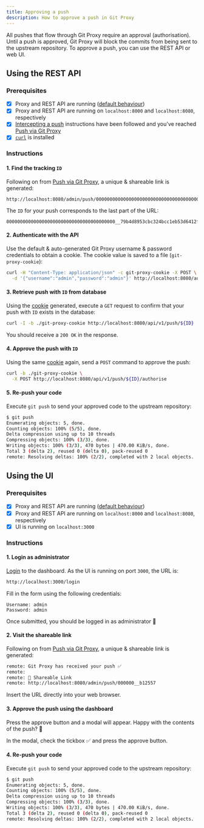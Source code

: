 ```yaml
---
title: Approving a push
description: How to approve a push in Git Proxy
---
```


All pushes that flow through Git Proxy require an approval (authorisation). Until a push is approved, Git Proxy will block the commits from being sent to the upstream repository. To approve a push, you can use the REST API or web UI.

## Using the REST API

### Prerequisites

- [x] Proxy and REST API are running ([default behaviour](https://github.com/finos/git-proxy/blob/main/index.js))
- [x] Proxy and REST API are running on `localhost:8000` and `localhost:8080`, respectively
- [x] [Intercepting a push](/docs/quickstart/intercept) instructions have been followed and you've reached [Push via Git Proxy](/docs/quickstart/intercept#push-via-git-proxy)
- [x] [`curl`](https://curl.se/) is installed

### Instructions

#### 1. Find the tracking `ID`

Following on from [Push via Git Proxy](/docs/quickstart/intercept#push-via-git-proxy), a unique & shareable link is generated:

```
http://localhost:8080/admin/push/0000000000000000000000000000000000000000__79b4d8953cbc324bcc1eb53d6412ff89666c241f
```

The `ID` for your push corresponds to the last part of the URL:

```
0000000000000000000000000000000000000000__79b4d8953cbc324bcc1eb53d6412ff89666c241f
```

#### 2. Authenticate with the API

Use the default & auto-generated Git Proxy username & password credentials to obtain a cookie. The cookie value is saved to a file (`git-proxy-cookie`):

```bash
curl -H "Content-Type: application/json" -c git-proxy-cookie -X POST \
  -d '{"username":"admin","password":"admin"}' http://localhost:8080/auth/login
```

#### 3. Retrieve push with `ID` from database

Using the [cookie](/docs/quickstart/approve#2-authenticate-with-the-api) generated, execute a `GET` request to confirm that your push with `ID` exists in the database:

```bash
curl -I -b ./git-proxy-cookie http://localhost:8080/api/v1/push/${ID}
```

You should receive a `200 OK` in the response.

#### 4. Approve the push with `ID`

Using the same [cookie](/docs/quickstart/approve#2-authenticate-with-the-api) again, send a `POST` command to approve the push:

```bash
curl -b ./git-proxy-cookie \
  -X POST http://localhost:8080/api/v1/push/${ID}/authorise
```

#### 5. Re-push your code

Execute `git push` to send your approved code to the upstream repository:

```bash
$ git push
Enumerating objects: 5, done.
Counting objects: 100% (5/5), done.
Delta compression using up to 10 threads
Compressing objects: 100% (3/3), done.
Writing objects: 100% (3/3), 470 bytes | 470.00 KiB/s, done.
Total 3 (delta 2), reused 0 (delta 0), pack-reused 0
remote: Resolving deltas: 100% (2/2), completed with 2 local objects.
```

## Using the UI

### Prerequisites

- [x] Proxy and REST API are running ([default behaviour](https://github.com/finos/git-proxy/blob/main/index.js))
- [x] Proxy and REST API are running on `localhost:8000` and `localhost:8080`, respectively
- [x] UI is running on `localhost:3000`

### Instructions

#### 1. Login as administrator

[Login](http://localhost:3000/login) to the dashboard. As the UI is running on port `3000`, the URL is:

```bash
http://localhost:3000/login
```

Fill in the form using the following credentials:

```
Username: admin
Password: admin
```

Once submitted, you should be logged in as administrator 💪

#### 2. Visit the shareable link

Following on from [Push via Git Proxy](/docs/quickstart/intercept#push-via-git-proxy), a unique & shareable link is generated:

```bash
remote: Git Proxy has received your push ✅
remote:
remote: 🔗 Shareable Link
remote: http://localhost:8080/admin/push/000000__b12557
```

Insert the URL directly into your web browser.

#### 3. Approve the push using the dashboard

Press the approve button and a modal will appear. Happy with the contents of the push? 🤗

In the modal, check the tickbox ✅ and press the approve button.

#### 4. Re-push your code

Execute `git push` to send your approved code to the upstream repository:

```bash
$ git push
Enumerating objects: 5, done.
Counting objects: 100% (5/5), done.
Delta compression using up to 10 threads
Compressing objects: 100% (3/3), done.
Writing objects: 100% (3/3), 470 bytes | 470.00 KiB/s, done.
Total 3 (delta 2), reused 0 (delta 0), pack-reused 0
remote: Resolving deltas: 100% (2/2), completed with 2 local objects.
```

